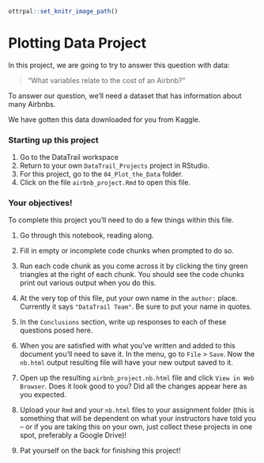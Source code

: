 
```r
ottrpal::set_knitr_image_path()
```

# Plotting Data Project

In this project, we are going to try to answer this question with data:

> "What variables relate to the cost of an Airbnb?"

To answer our question, we'll need a dataset that has information about many Airbnbs.

We have gotten this data downloaded for you from Kaggle.

### Starting up this project

1. Go to the DataTrail workspace
2. Return to your own `DataTrail_Projects` project in RStudio.
3. For this project, go to the `04_Plot_the_Data` folder.
4. Click on the file `airbnb_project.Rmd` to open this file.

### Your objectives!

To complete this project you'll need to do a few things within this file.  

1. Go through this notebook, reading along.

2. Fill in empty or incomplete code chunks when prompted to do so.

3. Run each code chunk as you come across it by clicking the tiny green triangles at the right of each chunk. You should see the code chunks print out various output when you do this.

4. At the very top of this file, put your own name in the `author:` place. Currently it says `"DataTrail Team"`. Be sure to put your name in quotes.

5. In the `Conclusions` section, write up responses to each of these questions posed here.

6. When you are satisfied with what you've written and added to this document you'll need to save it. In the menu, go to `File` > `Save`. Now the `nb.html` output resulting file will have your new output saved to it.

7. Open up the resulting `airbnb_project.nb.html` file and click `View in Web Browser`. Does it look good to you? Did all the changes appear here as you expected.

8. Upload your `Rmd` and your `nb.html` files to your assignment folder (this is something that will be dependent on what your instructors have told you -- or if you are taking this on your own, just collect these projects in one spot, preferably a Google Drive)!

7. Pat yourself on the back for finishing this project!
